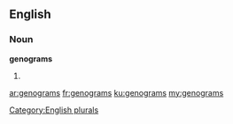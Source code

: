 ==English==

===Noun===
'''genograms'''

# {{plural of|[[genogram]]}}

[[Category:English plurals]]

[[ar:genograms]]
[[fr:genograms]]
[[ku:genograms]]
[[my:genograms]]